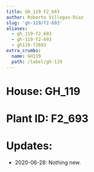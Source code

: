 ```yaml
---
title: GH_119 F2_693
author: Roberto Villegas-Diaz
slug: 'gh-119/f2-693'
aliases:
  - gh_119-f2_693
  - gh-119-f2-693
  - gh119-f2693
extra_crumbs:
  name: GH119
  path: /label/gh-119
---
```


# **House**: GH_119
# **Plant ID**: F2_693
# **Updates**: 
 - 2020-06-28: Nothing new.

